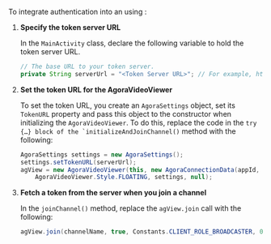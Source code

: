 <PlatformWrapper platform="android">
        
To integrate authentication into an <Vpl k="CLIENT" /> using <Vg k="UIK" />:

1.  **Specify the token server URL**

    In the `MainActivity` class, declare the following variable to hold the token server URL.

    ``` java
    // The base URL to your token server.
    private String serverUrl = "<Token Server URL>"; // For example, https://app-name.herokuapp.com
    ```

2.  **Set the token URL for the AgoraVideoViewer**

    To set the token URL, you create an `AgoraSettings` object, set its `TokenURL` property and pass this object to the constructor when initializing the `AgoraVideoViewer`. To do this, replace the code in the `` try {…​} block of the `initializeAndJoinChannel() `` method with the following:

    ``` java
    AgoraSettings settings = new AgoraSettings();
    settings.setTokenURL(serverUrl);
    agView = new AgoraVideoViewer(this, new AgoraConnectionData(appId, null),
        AgoraVideoViewer.Style.FLOATING, settings, null);
    ```

3.  **Fetch a token from the server when you join a channel**

    In the `joinChannel()` method, replace the `agView.join` call with the following:

    ``` java
    agView.join(channelName, true, Constants.CLIENT_ROLE_BROADCASTER, 0);
    ```
</PlatformWrapper>
